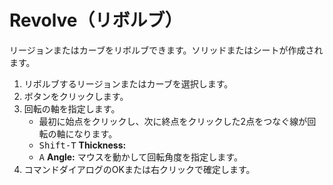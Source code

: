 
# Revolve（リボルブ）

<Reference shortcut="" command="Revolve" button="コマンドバー右" />

リージョンまたはカーブをリボルブできます。ソリッドまたはシートが作成されます。

1. リボルブするリージョンまたはカーブを選択します。
2. ボタンをクリックします。
3. 回転の軸を指定します。
    - 最初に始点をクリックし、次に終点をクリックした2点をつなぐ線が回転の軸になります。
    - <kbd>Shift-T</kbd> **Thickness:**
    - <kbd>A</kbd> **Angle:** マウスを動かして回転角度を指定します。
4. コマンドダイアログのOKまたは右クリックで確定します。


